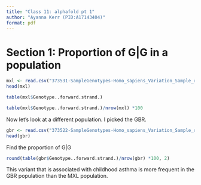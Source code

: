 ```yaml
---
title: "Class 11: alphafold pt 1"
author: "Ayanna Kerr (PID:A17143404)"
format: pdf
---
```


# Section 1: Proportion of G|G in a population

```r
mxl <- read.csv("373531-SampleGenotypes-Homo_sapiens_Variation_Sample_rs8067378.csv")
head(mxl)
```

```r
table(mxl$Genotype..forward.strand.)
```

```r
table(mxl$Genotype..forward.strand.)/nrow(mxl) *100
```

Now let's look at a different population. I picked the GBR. 

```r
gbr <- read.csv("373522-SampleGenotypes-Homo_sapiens_Variation_Sample_rs8067378.csv")
head(gbr)
```

Find the proportion of G|G

```r
round(table(gbr$Genotype..forward.strand.)/nrow(gbr) *100, 2)
```

This variant that is associated with childhood asthma is more frequent in the GBR population than the MXL population. 










